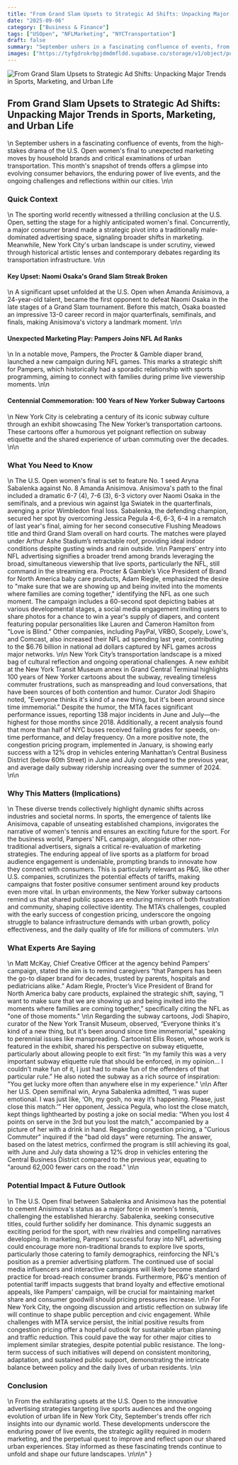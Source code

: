 ```yaml
---
title: "From Grand Slam Upsets to Strategic Ad Shifts: Unpacking Major Trends in Sports, Marketing, and Urban Life"
date: "2025-09-06"
category: ["Business & Finance"]
tags: ["USOpen", "NFLMarketing", "NYCTransportation"]
draft: false
summary: "September ushers in a fascinating confluence of events, from the high-stakes drama of the U.S. Open women's final to unexpected marketing moves by household brands and critical examinations of urban transportation. This month's snapshot of trends offers a glimpse into evolving consumer behaviors, the enduring power of live events, and the ongoing challenges and reflections within our cities."
images: ["https://tyfgdrokrbpjdmdmfldd.supabase.co/storage/v1/object/public/image/2025-09-06-02-04-40-968-04-00.jpg"]
---
```


![From Grand Slam Upsets to Strategic Ad Shifts: Unpacking Major Trends in Sports, Marketing, and Urban Life](https://tyfgdrokrbpjdmdmfldd.supabase.co/storage/v1/object/public/image/2025-09-06-02-04-40-968-04-00.jpg)

## From Grand Slam Upsets to Strategic Ad Shifts: Unpacking Major Trends in Sports, Marketing, and Urban Life
\n
September ushers in a fascinating confluence of events, from the high-stakes drama of the U.S. Open women's final to unexpected marketing moves by household brands and critical examinations of urban transportation. This month's snapshot of trends offers a glimpse into evolving consumer behaviors, the enduring power of live events, and the ongoing challenges and reflections within our cities.
\n\n
### Quick Context
\n
The sporting world recently witnessed a thrilling conclusion at the U.S. Open, setting the stage for a highly anticipated women's final. Concurrently, a major consumer brand made a strategic pivot into a traditionally male-dominated advertising space, signaling broader shifts in marketing. Meanwhile, New York City's urban landscape is under scrutiny, viewed through historical artistic lenses and contemporary debates regarding its transportation infrastructure.
\n\n
#### Key Upset: Naomi Osaka's Grand Slam Streak Broken
\n
A significant upset unfolded at the U.S. Open when Amanda Anisimova, a 24-year-old talent, became the first opponent to defeat Naomi Osaka in the late stages of a Grand Slam tournament. Before this match, Osaka boasted an impressive 13-0 career record in major quarterfinals, semifinals, and finals, making Anisimova's victory a landmark moment.
\n\n
#### Unexpected Marketing Play: Pampers Joins NFL Ad Ranks
\n
In a notable move, Pampers, the Procter & Gamble diaper brand, launched a new campaign during NFL games. This marks a strategic shift for Pampers, which historically had a sporadic relationship with sports programming, aiming to connect with families during prime live viewership moments.
\n\n
#### Centennial Commemoration: 100 Years of New Yorker Subway Cartoons
\n
New York City is celebrating a century of its iconic subway culture through an exhibit showcasing The New Yorker’s transportation cartoons. These cartoons offer a humorous yet poignant reflection on subway etiquette and the shared experience of urban commuting over the decades.
\n\n
### What You Need to Know
\n
The U.S. Open women's final is set to feature No. 1 seed Aryna Sabalenka against No. 8 Amanda Anisimova. Anisimova's path to the final included a dramatic 6-7 (4), 7-6 (3), 6-3 victory over Naomi Osaka in the semifinals, and a previous win against Iga Swiatek in the quarterfinals, avenging a prior Wimbledon final loss. Sabalenka, the defending champion, secured her spot by overcoming Jessica Pegula 4-6, 6-3, 6-4 in a rematch of last year's final, aiming for her second consecutive Flushing Meadows title and third Grand Slam overall on hard courts. The matches were played under Arthur Ashe Stadium’s retractable roof, providing ideal indoor conditions despite gusting winds and rain outside.
\n\n
Pampers' entry into NFL advertising signifies a broader trend among brands leveraging the broad, simultaneous viewership that live sports, particularly the NFL, still command in the streaming era. Procter & Gamble’s Vice President of Brand for North America baby care products, Adam Riegle, emphasized the desire to "make sure that we are showing up and being invited into the moments where families are coming together," identifying the NFL as one such moment. The campaign includes a 60-second spot depicting babies at various developmental stages, a social media engagement inviting users to share photos for a chance to win a year's supply of diapers, and content featuring popular personalities like Lauren and Cameron Hamilton from "Love is Blind." Other companies, including PayPal, VRBO, Scopely, Lowe's, and Comcast, also increased their NFL ad spending last year, contributing to the $6.76 billion in national ad dollars captured by NFL games across major networks.
\n\n
New York City’s transportation landscape is a mixed bag of cultural reflection and ongoing operational challenges. A new exhibit at the New York Transit Museum annex in Grand Central Terminal highlights 100 years of New Yorker cartoons about the subway, revealing timeless commuter frustrations, such as manspreading and loud conversations, that have been sources of both contention and humor. Curator Jodi Shapiro noted, "Everyone thinks it's kind of a new thing, but it's been around since time immemorial.” Despite the humor, the MTA faces significant performance issues, reporting 138 major incidents in June and July—the highest for those months since 2018. Additionally, a recent analysis found that more than half of NYC buses received failing grades for speeds, on-time performance, and delay frequency. On a more positive note, the congestion pricing program, implemented in January, is showing early success with a 12% drop in vehicles entering Manhattan’s Central Business District (below 60th Street) in June and July compared to the previous year, and average daily subway ridership increasing over the summer of 2024.
\n\n
### Why This Matters (Implications)
\n
These diverse trends collectively highlight dynamic shifts across industries and societal norms. In sports, the emergence of talents like Anisimova, capable of unseating established champions, invigorates the narrative of women's tennis and ensures an exciting future for the sport. For the business world, Pampers' NFL campaign, alongside other non-traditional advertisers, signals a critical re-evaluation of marketing strategies. The enduring appeal of live sports as a platform for broad audience engagement is undeniable, prompting brands to innovate how they connect with consumers. This is particularly relevant as P&G, like other U.S. companies, scrutinizes the potential effects of tariffs, making campaigns that foster positive consumer sentiment around key products even more vital. In urban environments, the New Yorker subway cartoons remind us that shared public spaces are enduring mirrors of both frustration and community, shaping collective identity. The MTA’s challenges, coupled with the early success of congestion pricing, underscore the ongoing struggle to balance infrastructure demands with urban growth, policy effectiveness, and the daily quality of life for millions of commuters.
\n\n
### What Experts Are Saying
\n
Matt McKay, Chief Creative Officer at the agency behind Pampers' campaign, stated the aim is to remind caregivers “that Pampers has been the go-to diaper brand for decades, trusted by parents, hospitals and pediatricians alike.” Adam Riegle, Procter’s Vice President of Brand for North America baby care products, explained the strategic shift, saying, “I want to make sure that we are showing up and being invited into the moments where families are coming together,” specifically citing the NFL as "one of those moments."
\n\n
Regarding the subway cartoons, Jodi Shapiro, curator of the New York Transit Museum, observed, “Everyone thinks it's kind of a new thing, but it's been around since time immemorial,” speaking to perennial issues like manspreading. Cartoonist Ellis Rosen, whose work is featured in the exhibit, shared his perspective on subway etiquette, particularly about allowing people to exit first: “In my family this was a very important subway etiquette rule that should be enforced, in my opinion… I couldn't make fun of it, I just had to make fun of the offenders of that particular rule.” He also noted the subway as a rich source of inspiration: "You get lucky more often than anywhere else in my experience."
\n\n
After her U.S. Open semifinal win, Aryna Sabalenka admitted, “I was super emotional. I was just like, ‘Oh, my gosh, no way it’s happening. Please, just close this match.’” Her opponent, Jessica Pegula, who lost the close match, kept things lighthearted by posting a joke on social media: “When you lost 4 points on serve in the 3rd but you lost the match,” accompanied by a picture of her with a drink in hand. Regarding congestion pricing, a "Curious Commuter" inquired if the "bad old days" were returning. The answer, based on the latest metrics, confirmed the program is still achieving its goal, with June and July data showing a 12% drop in vehicles entering the Central Business District compared to the previous year, equating to "around 62,000 fewer cars on the road."
\n\n
### Potential Impact & Future Outlook
\n
The U.S. Open final between Sabalenka and Anisimova has the potential to cement Anisimova's status as a major force in women's tennis, challenging the established hierarchy. Sabalenka, seeking consecutive titles, could further solidify her dominance. This dynamic suggests an exciting period for the sport, with new rivalries and compelling narratives developing. In marketing, Pampers' successful foray into NFL advertising could encourage more non-traditional brands to explore live sports, particularly those catering to family demographics, reinforcing the NFL's position as a premier advertising platform. The continued use of social media influencers and interactive campaigns will likely become standard practice for broad-reach consumer brands. Furthermore, P&G's mention of potential tariff impacts suggests that brand loyalty and effective emotional appeals, like Pampers’ campaign, will be crucial for maintaining market share and consumer goodwill should pricing pressures increase.
\n\n
For New York City, the ongoing discussion and artistic reflection on subway life will continue to shape public perception and civic engagement. While challenges with MTA service persist, the initial positive results from congestion pricing offer a hopeful outlook for sustainable urban planning and traffic reduction. This could pave the way for other major cities to implement similar strategies, despite potential public resistance. The long-term success of such initiatives will depend on consistent monitoring, adaptation, and sustained public support, demonstrating the intricate balance between policy and the daily lives of urban residents.
\n\n
### Conclusion
\n
From the exhilarating upsets at the U.S. Open to the innovative advertising strategies targeting live sports audiences and the ongoing evolution of urban life in New York City, September's trends offer rich insights into our dynamic world. These developments underscore the enduring power of live events, the strategic agility required in modern marketing, and the perpetual quest to improve and reflect upon our shared urban experiences. Stay informed as these fascinating trends continue to unfold and shape our future landscapes.
\n\n\n"
}
